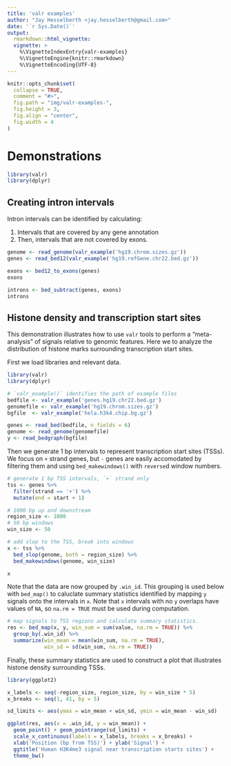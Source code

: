 ```yaml
---
title: 'valr examples'
author: "Jay Hesselberth <jay.hesselberth@gmail.com>"
date: '`r Sys.Date()`'
output:
  rmarkdown::html_vignette:
  vignette: >
    %\VignetteIndexEntry{valr-examples}
    %\VignetteEngine{knitr::rmarkdown}
    %\VignetteEncoding{UTF-8}
---
```

  
```r
knitr::opts_chunk$set(
  collapse = TRUE,
  comment = "#>",
  fig.path = "img/valr-examples-",
  fig.height = 3,
  fig.align = "center",
  fig.width = 4
)
```

# Demonstrations 

```r
library(valr)
library(dplyr)
```
## Creating intron intervals {#demo-intron}

Intron intervals can be identified by calculating:

1. Intervals that are covered by any gene annotation
1. Then, intervals that are not covered by exons.

```r
genome <- read_genome(valr_example('hg19.chrom.sizes.gz'))
genes <- read_bed12(valr_example('hg19.refGene.chr22.bed.gz'))

exons <- bed12_to_exons(genes)
exons

introns <- bed_subtract(genes, exons)
introns
```

## Histone density and transcription start sites

This demonstration illustrates how to use `valr` tools to perform a "meta-analysis" of signals relative to genomic features. Here we to analyze the distribution of histone marks surrounding transcription start sites.

First we load libraries and relevant data.

```r
library(valr)
library(dplyr)

# `valr_example()` identifies the path of example files
bedfile <- valr_example('genes.hg19.chr22.bed.gz')
genomefile <- valr_example('hg19.chrom.sizes.gz')
bgfile  <- valr_example('hela.h3k4.chip.bg.gz')

genes <- read_bed(bedfile, n_fields = 6)
genome <- read_genome(genomefile)
y <- read_bedgraph(bgfile)
```

Then we generate 1 bp intervals to represent transcription start sites (TSSs). We focus on `+` strand genes, but `-` genes are easily accomodated by filtering them and using `bed_makewindows()` with `reverse`d window numbers.

```r
# generate 1 bp TSS intervals, `+` strand only
tss <- genes %>%
  filter(strand == '+') %>%
  mutate(end = start + 1)

# 1000 bp up and downstream
region_size <- 1000
# 50 bp windows
win_size <- 50

# add slop to the TSS, break into windows
x <- tss %>%
  bed_slop(genome, both = region_size) %>%
  bed_makewindows(genome, win_size)

x
```

Note that the data are now grouped by `.win_id`. This grouping is used below with `bed_map()` to caluclate summary statistics identified by mapping `y` signals onto the intervals in `x`. Note that `x` intervals with no `y` overlaps have values of `NA`, so `na.rm = TRUE` must be used during computation.

```r
# map signals to TSS regions and calculate summary statistics.
res <- bed_map(x, y, win_sum = sum(value, na.rm = TRUE)) %>%
  group_by(.win_id) %>%
  summarize(win_mean = mean(win_sum, na.rm = TRUE),
            win_sd = sd(win_sum, na.rm = TRUE))
```

Finally, these summary statistics are used to construct a plot that illustrates histone density surrounding TSSs.

```r
library(ggplot2)

x_labels <- seq(-region_size, region_size, by = win_size * 5)
x_breaks <- seq(1, 41, by = 5)

sd_limits <- aes(ymax = win_mean + win_sd, ymin = win_mean - win_sd)

ggplot(res, aes(x = .win_id, y = win_mean)) +
  geom_point() + geom_pointrange(sd_limits) + 
  scale_x_continuous(labels = x_labels, breaks = x_breaks) + 
  xlab('Position (bp from TSS)') + ylab('Signal') + 
  ggtitle('Human H3K4me3 signal near transcription starts sites') +
  theme_bw()
```
